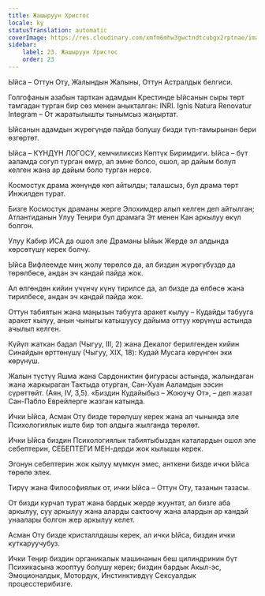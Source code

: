 ```yaml
---
title: Жашыруун Христос
locale: ky
statusTranslation: automatic
coverImage: https://res.cloudinary.com/xmfm6mhw3gwctndtcubgx2rptnae/image/upload/v1741354419/small_cover_la_gran_rebelion_28716e29d2.webp
sidebar:
    label: 23. Жашыруун Христос
    order: 23
---
```

Ыйса – Оттун Оту, Жалындын Жалыны, Оттун Астралдык белгиси.

Голгофанын азабын тарткан адамдын Крестинде Ыйсанын сыры төрт тамгадан турган бир сөз менен аныкталган: INRI. Ignis Natura Renovatur Integram – От жаратылышты тынымсыз жаңыртат.

Ыйсанын адамдын жүрөгүндө пайда болушу бизди түп-тамырынан бери өзгөртөт.

Ыйса – КҮНДҮН ЛОГОСУ, кемчиликсиз Көптүк Биримдиги. Ыйса – бүт ааламда согуп турган өмүр, ал эмне болсо, ошол, ар дайым болуп келген жана ар дайым боло турган нерсе.

Космостук драма жөнүндө көп айтылды; талашсыз, бул драма төрт Инжилден турат.

Бизге Космостук драманы жерге Элохимдер алып келген деп айтылган; Атлантиданын Улуу Теңири бул драмага Эт менен Кан аркылуу өкүл болгон.

Улуу Кабир ИСА да ошол эле Драманы Ыйык Жерде эл алдында көрсөтүшү керек болчу.

Ыйса Вифлеемде миң жолу төрөлсө да, ал биздин жүрөгүбүздө да төрөлбөсө, андан эч кандай пайда жок.

Ал өлгөндөн кийин үчүнчү күнү тирилсе да, ал бизде да өлбөсө жана тирилбесе, андан эч кандай пайда жок.

Оттун табиятын жана маңызын табууга аракет кылуу – Кудайды табууга аракет кылуу, анын чыныгы катышуусу дайыма оттуу көрүнүш астында ачылып келген.

Күйүп жаткан бадал (Чыгуу, III, 2) жана Декалог берилгенден кийин Синайдын өрттөнүшү (Чыгуу, XIX, 18): Кудай Мусага көрүнгөн эки көрүнүш.

Жалын түстүү Яшма жана Сардониктин фигурасы астында, жалындаган жана жаркыраган Тактыда отурган, Сан-Хуан Ааламдын ээсин сүрөттөйт. (Аян, IV, 3,5). «Биздин Кудайыбыз – Жоюучу От», – деп жазат Сан-Пабло Еврейлерге жазган катында.

Ички Ыйса, Асман Оту бизде төрөлүшү керек жана ал чынында эле Психологиялык иште бир топ алдыга жылганда төрөлөт.

Ички Ыйса биздин Психологиялык табиятыбыздан каталардын ошол эле себептерин, СЕБЕПТЕГИ МЕН-дерди жок кылышы керек.

Эгонун себептерин жок кылуу мүмкүн эмес, анткени бизде ички Ыйса төрөлө элек.

Тирүү жана Философиялык от, ички Ыйса – Оттун Оту, тазанын тазасы.

От бизди курчап турат жана бардык жерде жуунтат, ал бизге аба аркылуу, суу аркылуу жана аларды сактоочу жана алардын ар кандай унаалары болгон жер аркылуу келет.

Асман Оту бизде кристаллдашы керек, ал ички Ыйса, биздин ички куткаруучубуз.

Ички Теңир биздин органикалык машинанын беш цилиндринин бүт Психикасына жооптуу болушу керек; биздин бардык Акыл-эс, Эмоционалдык, Мотордук, Инстинктивдүү Сексуалдык процесстерибизге.

